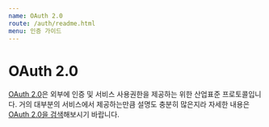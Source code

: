 ```yaml
---
name: OAuth 2.0
route: /auth/readme.html
menu: 인증 가이드
---
```


# OAuth 2.0

[OAuth 2.0](https://oauth.net/2/)은 외부에 인증 및 서비스 사용권한을 제공하는 위한 산업표준 프로토콜입니다. 거의 대부분의 서비스에서 제공하는만큼 설명도 충분히 많은지라 자세한 내용은 [OAuth 2.0을 검색](https://search.daum.net/search?w=blog&f=section&SA=tistory&lpp=10&nil_profile=vsearch&nil_src=tistory&q=oauth+2.0)해보시기 바랍니다.

